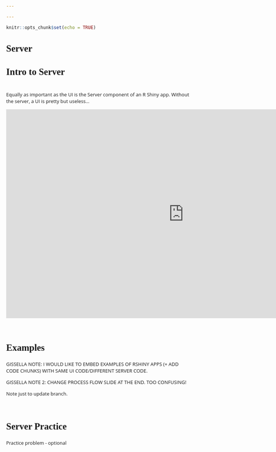```yaml
---

---
```

<style>
@import url('https://fonts.googleapis.com/css?family=Scope+One&display=swap');
@import url('https://fonts.googleapis.com/css?family=Scope+One|Unica+One&display=swap&subset=latin-ext');
@import url('https://fonts.googleapis.com/css?family=Open+Sans&display=swap');

h1,h2 {font-family: 'Unica One', cursive;
      font-size: 25px;}
p {font-family: 'Open Sans', sans-serif;
      font-size: 13px;}      
</style>
```r
knitr::opts_chunk$set(echo = TRUE)
```

# Server {.tabset .tabset-fade}

## Intro to Server  

&nbsp;  
Equally as important as the UI is the Server component of an R Shiny app. Without the server, a UI is pretty but useless...
&nbsp;  

<iframe src="https://4mosteurope.sharepoint.com/sites/traininganddevelopment/_layouts/15/Doc.aspx?sourcedoc={a2541ca7-1d47-4aee-a2e6-5773b2f0579e}&amp;action=embedview&amp;wdAr=1.7777777777777776" width="962px" height="565px" frameborder="0">This is an embedded <a target="_blank" href="https://office.com">Microsoft Office</a> presentation, powered by <a target="_blank" href="https://office.com/webapps">Office</a>.</iframe>

&nbsp;    

## Examples  

GISSELLA NOTE: I WOULD LIKE TO EMBED EXAMPLES OF RSHINY APPS (+ ADD CODE CHUNKS) WITH SAME UI CODE/DIFFERENT SERVER CODE.  

GISSELLA NOTE 2: CHANGE PROCESS FLOW SLIDE AT THE END. TOO CONFUSING!

Note just to update branch.  

&nbsp;    

## Server Practice  

Practice problem - optional
